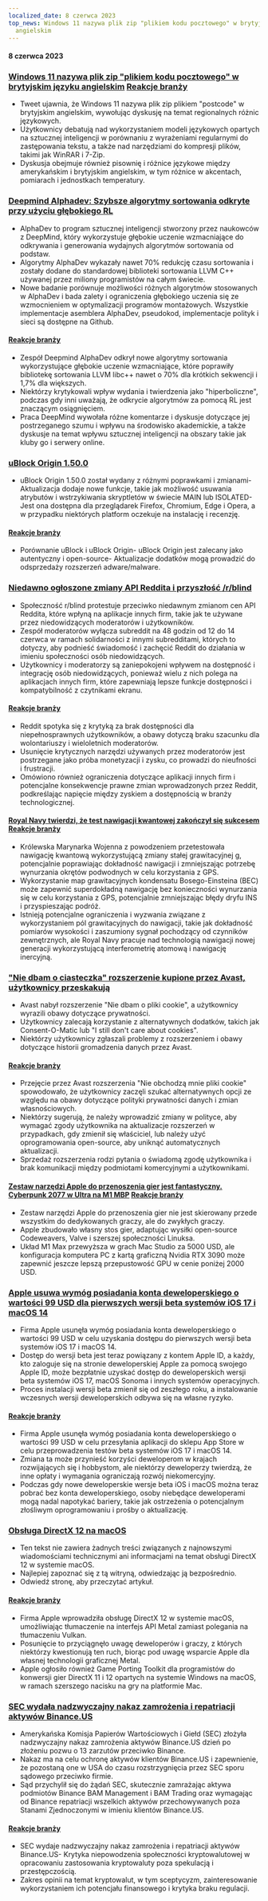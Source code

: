 ```yaml
---
localized_date: 8 czerwca 2023
top_news: Windows 11 nazywa plik zip "plikiem kodu pocztowego" w brytyjskim języku
  angielskim
---
```




<CallToAction />

<Steps>

#### 8 czerwca 2023

### [Windows 11 nazywa plik zip "plikiem kodu pocztowego" w brytyjskim języku angielskim](https://twitter.com/JymFox/status/1665799627377975300) [Reakcje branży](http://news.ycombinator.com/item?id=36231313)

- Tweet ujawnia, że Windows 11 nazywa plik zip plikiem "postcode" w brytyjskim angielskim, wywołując dyskusję na temat regionalnych różnic językowych.
- Użytkownicy debatują nad wykorzystaniem modeli językowych opartych na sztucznej inteligencji w porównaniu z wyrażeniami regularnymi do zastępowania tekstu, a także nad narzędziami do kompresji plików, takimi jak WinRAR i 7-Zip.
- Dyskusja obejmuje również pisownię i różnice językowe między amerykańskim i brytyjskim angielskim, w tym różnice w akcentach, pomiarach i jednostkach temperatury.

### [Deepmind Alphadev: Szybsze algorytmy sortowania odkryte przy użyciu głębokiego RL](https://www.nature.com/articles/s41586-023-06004-9)

- AlphaDev to program sztucznej inteligencji stworzony przez naukowców z DeepMind, który wykorzystuje głębokie uczenie wzmacniające do odkrywania i generowania wydajnych algorytmów sortowania od podstaw.
- Algorytmy AlphaDev wykazały nawet 70% redukcję czasu sortowania i zostały dodane do standardowej biblioteki sortowania LLVM C++ używanej przez miliony programistów na całym świecie.
- Nowe badanie porównuje możliwości różnych algorytmów stosowanych w AlphaDev i bada zalety i ograniczenia głębokiego uczenia się ze wzmocnieniem w optymalizacji programów montażowych. Wszystkie implementacje asemblera AlphaDev, pseudokod, implementacje polityk i sieci są dostępne na Github.

#### [Reakcje branży](http://news.ycombinator.com/item?id=36228125)

- Zespół Deepmind AlphaDev odkrył nowe algorytmy sortowania wykorzystujące głębokie uczenie wzmacniające, które poprawiły bibliotekę sortowania LLVM libc++ nawet o 70% dla krótkich sekwencji i 1,7% dla większych.
- Niektórzy krytykowali wpływ wydania i twierdzenia jako "hiperboliczne", podczas gdy inni uważają, że odkrycie algorytmów za pomocą RL jest znaczącym osiągnięciem.
- Praca DeepMind wywołała różne komentarze i dyskusje dotyczące jej postrzeganego szumu i wpływu na środowisko akademickie, a także dyskusje na temat wpływu sztucznej inteligencji na obszary takie jak kluby go i serwery online.

### [uBlock Origin 1.50.0](https://github.com/gorhill/uBlock/releases/tag/1.50.0)

- uBlock Origin 1.50.0 został wydany z różnymi poprawkami i zmianami- Aktualizacja dodaje nowe funkcje, takie jak możliwość usuwania atrybutów i wstrzykiwania skryptletów w świecie MAIN lub ISOLATED- Jest ona dostępna dla przeglądarek Firefox, Chromium, Edge i Opera, a w przypadku niektórych platform oczekuje na instalację i recenzję.

#### [Reakcje branży](http://news.ycombinator.com/item?id=36227411)

- Porównanie uBlock i uBlock Origin- uBlock Origin jest zalecany jako autentyczny i open-source- Aktualizacje dodatków mogą prowadzić do odsprzedaży rozszerzeń adware/malware.

### [Niedawno ogłoszone zmiany API Reddita i przyszłość /r/blind](https://old.reddit.com/r/Blind/comments/13zr8h2/reddits_recently_announced_api_changes_and_the/)

- Społeczność r/blind protestuje przeciwko niedawnym zmianom cen API Reddita, które wpłyną na aplikacje innych firm, takie jak te używane przez niedowidzących moderatorów i użytkowników.
- Zespół moderatorów wyłącza subreddit na 48 godzin od 12 do 14 czerwca w ramach solidarności z innymi subredditami, których to dotyczy, aby podnieść świadomość i zachęcić Reddit do działania w imieniu społeczności osób niedowidzących.
- Użytkownicy i moderatorzy są zaniepokojeni wpływem na dostępność i integrację osób niedowidzących, ponieważ wielu z nich polega na aplikacjach innych firm, które zapewniają lepsze funkcje dostępności i kompatybilność z czytnikami ekranu.

#### [Reakcje branży](http://news.ycombinator.com/item?id=36231016)

- Reddit spotyka się z krytyką za brak dostępności dla niepełnosprawnych użytkowników, a obawy dotyczą braku szacunku dla wolontariuszy i wieloletnich moderatorów.
- Usunięcie krytycznych narzędzi używanych przez moderatorów jest postrzegane jako próba monetyzacji i zysku, co prowadzi do nieufności i frustracji.
- Omówiono również ograniczenia dotyczące aplikacji innych firm i potencjalne konsekwencje prawne zmian wprowadzonych przez Reddit, podkreślając napięcie między zyskiem a dostępnością w branży technologicznej.

#### [Royal Navy twierdzi, że test nawigacji kwantowej zakończył się sukcesem](https://thequantuminsider.com/2023/06/06/royal-navy-says-quantum-navigation-test-a-success/) [Reakcje branży](http://news.ycombinator.com/item?id=36222625)

- Królewska Marynarka Wojenna z powodzeniem przetestowała nawigację kwantową wykorzystującą zmiany stałej grawitacyjnej g, potencjalnie poprawiając dokładność nawigacji i zmniejszając potrzebę wynurzania okrętów podwodnych w celu korzystania z GPS.
- Wykorzystanie map grawitacyjnych kondensatu Bosego-Einsteina (BEC) może zapewnić superdokładną nawigację bez konieczności wynurzania się w celu korzystania z GPS, potencjalnie zmniejszając błędy dryfu INS i przyspieszając podróż.
- Istnieją potencjalne ograniczenia i wyzwania związane z wykorzystaniem pól grawitacyjnych do nawigacji, takie jak dokładność pomiarów wysokości i zaszumiony sygnał pochodzący od czynników zewnętrznych, ale Royal Navy pracuje nad technologią nawigacji nowej generacji wykorzystującą interferometrię atomową i nawigację inercyjną.

### ["Nie dbam o ciasteczka" rozszerzenie kupione przez Avast, użytkownicy przeskakują](https://addons.mozilla.org/en-US/firefox/addon/i-dont-care-about-cookies/reviews/?score=1&utm_content=addons-manager-reviews-link&utm_medium=firefox-browser&utm_source=firefox-browser)

- Avast nabył rozszerzenie "Nie dbam o pliki cookie", a użytkownicy wyrazili obawy dotyczące prywatności.
- Użytkownicy zalecają korzystanie z alternatywnych dodatków, takich jak Consent-O-Matic lub "I still don't care about cookies".
- Niektórzy użytkownicy zgłaszali problemy z rozszerzeniem i obawy dotyczące historii gromadzenia danych przez Avast.

#### [Reakcje branży](http://news.ycombinator.com/item?id=36233068)

- Przejęcie przez Avast rozszerzenia "Nie obchodzą mnie pliki cookie" spowodowało, że użytkownicy zaczęli szukać alternatywnych opcji ze względu na obawy dotyczące polityki prywatności danych i zmian własnościowych.
- Niektórzy sugerują, że należy wprowadzić zmiany w polityce, aby wymagać zgody użytkownika na aktualizacje rozszerzeń w przypadkach, gdy zmienił się właściciel, lub należy użyć oprogramowania open-source, aby uniknąć automatycznych aktualizacji.
- Sprzedaż rozszerzenia rodzi pytania o świadomą zgodę użytkownika i brak komunikacji między podmiotami komercyjnymi a użytkownikami.

#### [Zestaw narzędzi Apple do przenoszenia gier jest fantastyczny. Cyberpunk 2077 w Ultra na M1 MBP](https://twitter.com/isaacmarovitz/status/1666209780031971341) [Reakcje branży](http://news.ycombinator.com/item?id=36223927)

- Zestaw narzędzi Apple do przenoszenia gier nie jest skierowany przede wszystkim do dedykowanych graczy, ale do zwykłych graczy.
- Apple zbudowało własny stos gier, adaptując wysiłki open-source Codeweavers, Valve i szerszej społeczności Linuksa.
- Układ M1 Max przewyższa w grach Mac Studio za 5000 USD, ale konfiguracja komputera PC z kartą graficzną Nvidia RTX 3090 może zapewnić jeszcze lepszą przepustowość GPU w cenie poniżej 2000 USD.

### [Apple usuwa wymóg posiadania konta deweloperskiego o wartości 99 USD dla pierwszych wersji beta systemów iOS 17 i macOS 14](https://arstechnica.com/gadgets/2023/06/how-to-install-ios-17-and-macos-14-developer-betas-now-that-anyone-can-do-it/)

- Firma Apple usunęła wymóg posiadania konta deweloperskiego o wartości 99 USD w celu uzyskania dostępu do pierwszych wersji beta systemów iOS 17 i macOS 14.
- Dostęp do wersji beta jest teraz powiązany z kontem Apple ID, a każdy, kto zaloguje się na stronie deweloperskiej Apple za pomocą swojego Apple ID, może bezpłatnie uzyskać dostęp do deweloperskich wersji beta systemów iOS 17, macOS Sonoma i innych systemów operacyjnych.
- Proces instalacji wersji beta zmienił się od zeszłego roku, a instalowanie wczesnych wersji deweloperskich odbywa się na własne ryzyko.

#### [Reakcje branży](http://news.ycombinator.com/item?id=36230839)

- Firma Apple usunęła wymóg posiadania konta deweloperskiego o wartości 99 USD w celu przesyłania aplikacji do sklepu App Store w celu przeprowadzenia testów beta systemów iOS 17 i macOS 14.
- Zmiana ta może przynieść korzyści deweloperom w krajach rozwijających się i hobbystom, ale niektórzy deweloperzy twierdzą, że inne opłaty i wymagania ograniczają rozwój niekomercyjny.
- Podczas gdy nowe deweloperskie wersje beta iOS i macOS można teraz pobrać bez konta deweloperskiego, osoby niebędące deweloperami mogą nadal napotykać bariery, takie jak ostrzeżenia o potencjalnym złośliwym oprogramowaniu i prośby o aktualizację.

### [Obsługa DirectX 12 na macOS](https://twitter.com/andytizer/status/1666131239575728130)

- Ten tekst nie zawiera żadnych treści związanych z najnowszymi wiadomościami technicznymi ani informacjami na temat obsługi DirectX 12 w systemie macOS.
- Najlepiej zapoznać się z tą witryną, odwiedzając ją bezpośrednio.
- Odwiedź stronę, aby przeczytać artykuł.

#### [Reakcje branży](http://news.ycombinator.com/item?id=36222266)

- Firma Apple wprowadziła obsługę DirectX 12 w systemie macOS, umożliwiając tłumaczenie na interfejs API Metal zamiast polegania na tłumaczeniu Vulkan.
- Posunięcie to przyciągnęło uwagę deweloperów i graczy, z których niektórzy kwestionują ten ruch, biorąc pod uwagę wsparcie Apple dla własnej technologii graficznej Metal.
- Apple ogłosiło również Game Porting Toolkit dla programistów do konwersji gier DirectX 11 i 12 opartych na systemie Windows na macOS, w ramach szerszego nacisku na gry na platformie Mac.

### [SEC wydała nadzwyczajny nakaz zamrożenia i repatriacji aktywów Binance.US](https://www.kitco.com/news/2023-06-07/SEC-granted-emergency-restraining-order-to-freeze-repatriate-Binance-US-assets.html)

- Amerykańska Komisja Papierów Wartościowych i Giełd (SEC) złożyła nadzwyczajny nakaz zamrożenia aktywów Binance.US dzień po złożeniu pozwu o 13 zarzutów przeciwko Binance.
- Nakaz ma na celu ochronę aktywów klientów Binance.US i zapewnienie, że pozostaną one w USA do czasu rozstrzygnięcia przez SEC sporu sądowego przeciwko firmie.
- Sąd przychylił się do żądań SEC, skutecznie zamrażając aktywa podmiotów Binance BAM Management i BAM Trading oraz wymagając od Binance repatriacji wszelkich aktywów przechowywanych poza Stanami Zjednoczonymi w imieniu klientów Binance.US.

#### [Reakcje branży](http://news.ycombinator.com/item?id=36235143)

- SEC wydaje nadzwyczajny nakaz zamrożenia i repatriacji aktywów Binance.US- Krytyka niepowodzenia społeczności kryptowalutowej w opracowaniu zastosowania kryptowaluty poza spekulacją i przestępczością.
- Zakres opinii na temat kryptowalut, w tym sceptycyzm, zainteresowanie wykorzystaniem ich potencjału finansowego i krytyka braku regulacji.

</Steps>
